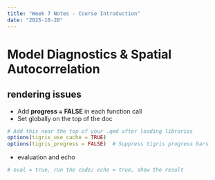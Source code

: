 ```yaml
---
title: "Week 7 Notes - Course Introduction"
date: "2025-10-20"
---
```


# Model Diagnostics & Spatial Autocorrelation

## rendering issues
- Add **progress = FALSE** in each function call
- Set globally on the top of the doc
```r
# Add this near the top of your .qmd after loading libraries
options(tigris_use_cache = TRUE)
options(tigris_progress = FALSE)  # Suppress tigris progress bars
```
- evaluation and echo
```r
# eval = true, run the code; echo = true, show the result
```
